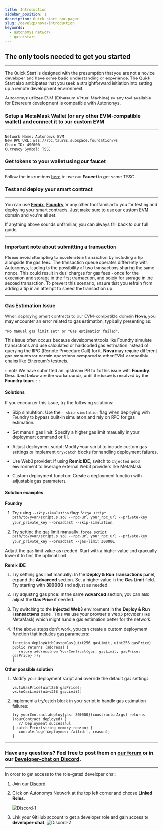 ```yaml
---
title: Introduction
sidebar_position: 1
description: Quick start one-pager
slug: /develop/nova/introduction
keywords:
  - autonomys network
  - quickstart
---
```


## The only tools needed to get you started
---
The Quick Start is designed with the presumption that you are not a novice developer and have some basic understanding or experience. The Quick Start also anticipates that you seek a straightforward initiation into setting up a remote development environment.

Autonomys utilizes EVM (Ethereum Virtual Machine) so any tool available for Ethereum development is compatible with Autonomys.

### Setup a MetaMask Wallet (or any other EVM-compatible wallet) and connect it to our custom EVM
---
```
Network Name: Autonomys EVM
New RPC URL: wss://rpc.taurus.subspace.foundation/ws
Chain ID: 490000
Currency Symbol: TSSC
```

### Get tokens to your wallet using our faucet
---
Follow the instructions [here](/develop/nova/faucet) to use our **Faucet** to get some TSSC.

### Test and deploy your smart contract
---
You can use **[Remix](https://remix.ethereum.org/)**, **[Foundry](https://book.getfoundry.sh/)** or any other tool familiar to you for testing and deploying your smart contracts. Just make sure to use our custom EVM domain and you're all set.

If anything above sounds unfamiliar, you can always fall back to our full guide. 

---
### Important note about submitting a transaction

Please avoid attempting to accelerate a transaction by including a tip alongside the gas fees. The transaction queue operates differently with Autonomys, leading to the possibility of two transactions sharing the same nonce. This could result in dual charges for gas fees - once for the execution and storage in the first transaction, and solely for storage in the second transaction. To prevent this scenario, ensure that you refrain from adding a tip in an attempt to speed the transaction up.

---
### Gas Estimation Issue

When deploying smart contracts to our EVM-compatible domain **Nova**, you may encounter an error related to gas estimation, typically presenting as:

`"No manual gas limit set" or "Gas estimation failed"`.

This issue often occurs because development tools like Foundry simulate transactions and use calculated or hardcoded gas estimation instead of querying the RPC (Remote Procedure Call) for it. **Nova** may require different gas amounts for certain operations compared to other EVM-compatible chains like Ethereum's testnets.

:::note
We have submitted an upstream PR to fix this issue with **Foundry**. Described below are the workarounds, until the issue is resolved by the **Foundry team**.
:::

#### Solutions

If you encounter this issue, try the following solutions:

- Skip simulation: Use the `--skip-simulation` flag when deploying with Foundry to bypass built-in simulation and rely on RPC for gas estimation.

- Set manual gas limit: Specify a higher gas limit manually in your deployment command or UI.

- Adjust deployment script: Modify your script to include custom gas settings or implement `try/catch` blocks for handling deployment failures.

- Use Web3 provider: If using **Remix IDE**, switch to `Injected Web3` environment to leverage external Web3 providers like MetaMask.

- Custom deployment function: Create a deployment function with adjustable gas parameters. 


#### Solution examples

**Foundry**

1. Try using `--skip-simulation` flag: `forge script path/to/your/script.s.sol --rpc-url your_rpc_url --private-key your_private_key --broadcast --skip-simulation`.

2. Try setting the gas limit manually: `forge script path/to/your/script.s.sol --rpc-url your_rpc_url --private-key your_private_key --broadcast --gas-limit 300000`.

Adjust the gas limit value as needed. Start with a higher value and gradually lower it to find the optimal limit.

**Remix IDE**

1. Try settiing gas limit manually: In the **Deploy & Run Transactions** panel, expand the **Advanced** section.
Set a higher value in the **Gas Limit** field. Try starting with **300000** and adjust as needed.

2. Try adjusting gas price: In the same **Advanced** section, you can also adjust the **Gas Price** if needed.

3. Try switching to the **Injected Web3** environment in the **Deploy & Run Transactions** panel. This will use your browser's Web3 provider (like MetaMask) which might handle gas estimation better for the network.

4. If the above steps don't work, you can create a custom deployment function that includes gas parameters:

   ```
   function deployWithCustomGas(uint256 gasLimit, uint256 gasPrice) public returns (address) {
      return address(new YourContract{gas: gasLimit, gasPrice: gasPrice}());
   }
   ```

**Other possible solution**

1. Modify your deployment script and override the default gas settings: 

   ```
   vm.txGasPrice(uint256 gasPrice);
   vm.txGasLimit(uint256 gasLimit);
   ```

2. Implement a try/catch block in your script to handle gas estimation failures:

   ```
   try yourContract.deploy{gas: 300000}(constructorArgs) returns (YourContract deployed) {
      // Deployment successful
   } catch Error(string memory reason) {
      console.log("Deployment failed:", reason);
   }
   ```

---

### Have any questions? Feel free to post them on [our forum](https://forum.autonomys.xyz/) or in our [Developer-chat on Discord](https://discord.gg/EAw6B48r).
---

In order to get access to the role-gated developer chat:
1. Join our [Discord](https://discord.gg/vhv5cEZN)
2. Click on Autonomys Network at the top left corner and choose **Linked Roles**.

   ![Discord-1](/img/developers/Discord-1.png)

3. Link your GitHub account to get a developer role and gain access to **developer-chat**. 
   ![Discord-2](/img/developers/Discord-2.png)